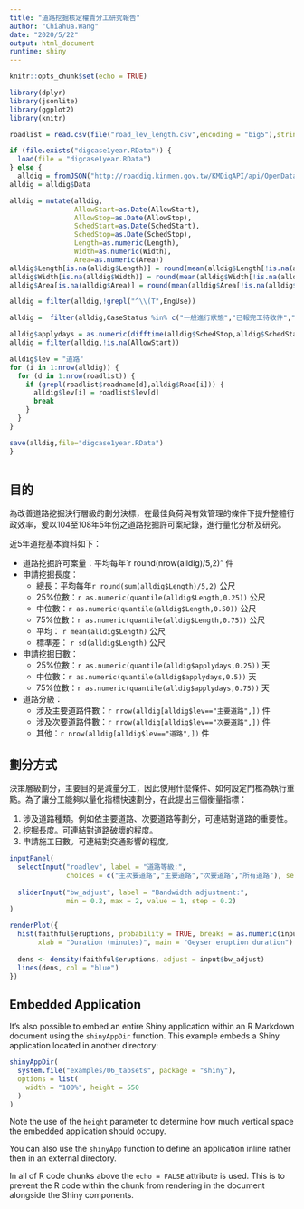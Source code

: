 ```yaml
---
title: "道路挖掘核定權責分工研究報告"
author: "Chiahua.Wang"
date: "2020/5/22"
output: html_document
runtime: shiny
---
```


```r
knitr::opts_chunk$set(echo = TRUE)
```


```r

library(dplyr)
library(jsonlite)
library(ggplot2)
library(knitr)

roadlist = read.csv(file("road_lev_length.csv",encoding = "big5"),stringsAsFactors = F)

if (file.exists("digcase1year.RData")) {
  load(file = "digcase1year.RData")
} else {
  alldig = fromJSON("http://roaddig.kinmen.gov.tw/KMDigAPI/api/OpenData/GetCaseList?sdate=2015-01-01&edate=2019-12-31")
alldig = alldig$Data

alldig = mutate(alldig,
                AllowStart=as.Date(AllowStart),
                AllowStop=as.Date(AllowStop),
                SchedStart=as.Date(SchedStart),
                SchedStop=as.Date(SchedStop),
                Length=as.numeric(Length),
                Width=as.numeric(Width),
                Area=as.numeric(Area))
alldig$Length[is.na(alldig$Length)] = round(mean(alldig$Length[!is.na(alldig$Length)]),0)
alldig$Width[is.na(alldig$Width)] = round(mean(alldig$Width[!is.na(alldig$Width)]),0)
alldig$Area[is.na(alldig$Area)] = round(mean(alldig$Area[!is.na(alldig$Area)]),0)

alldig = filter(alldig,!grepl("^\\(T",EngUse))

alldig =  filter(alldig,CaseStatus %in% c("一般進行狀態","已報完工待收件","已完工收件","已完工","完工回報退件"))

alldig$applydays = as.numeric(difftime(alldig$SchedStop,alldig$SchedStart,units="days"))
alldig = filter(alldig,!is.na(AllowStart))

alldig$lev = "道路"
for (i in 1:nrow(alldig)) {
  for (d in 1:nrow(roadlist)) {
    if (grepl(roadlist$roadname[d],alldig$Road[i])) {
      alldig$lev[i] = roadlist$lev[d]
      break
    } 
  }
}

save(alldig,file="digcase1year.RData")
}



```

## 目的

為改善道路挖掘決行層級的劃分決標，在最佳負荷與有效管理的條件下提升整體行政效率，爰以104至108年5年份之道路挖掘許可案紀錄，進行量化分析及研究。

近5年道挖基本資料如下：

+ 道路挖掘許可案量：平均每年`r round(nrow(alldig)/5,2)" 件
+ 申請挖掘長度：
  + 總長：平均每年`r round(sum(alldig$Length)/5,2)` 公尺
  + 25%位數：`r as.numeric(quantile(alldig$Length,0.25))` 公尺
  + 中位數：`r as.numeric(quantile(alldig$Length,0.50))` 公尺
  + 75%位數：`r as.numeric(quantile(alldig$Length,0.75))` 公尺
  + 平均： `r mean(alldig$Length)` 公尺
  + 標準差： `r sd(alldig$Length)` 公尺
+ 申請挖掘日數：
  + 25%位數：`r as.numeric(quantile(alldig$applydays,0.25))` 天
  + 中位數：`r as.numeric(quantile(alldig$applydays,0.5))` 天
  + 75%位數：`r as.numeric(quantile(alldig$applydays,0.75))` 天
+ 道路分級：
  + 涉及主要道路件數：`r nrow(alldig[alldig$lev=="主要道路",])` 件
  + 涉及次要道路件數：`r nrow(alldig[alldig$lev=="次要道路",])` 件
  + 其他：`r nrow(alldig[alldig$lev=="道路",])` 件

## 劃分方式

決策層級劃分，主要目的是減量分工，因此使用什麼條件、如何設定門檻為執行重點。為了讓分工能夠以量化指標快速劃分，在此提出三個衡量指標：

1. 涉及道路種類。例如依主要道路、次要道路等劃分，可連結對道路的重要性。
2. 挖掘長度。可連結對道路破壞的程度。
3. 申請施工日數。可連結對交通影響的程度。

```r
inputPanel(
  selectInput("roadlev", label = "道路等級:",
              choices = c("主次要道路","主要道路","次要道路","所有道路"), selected = "主要道路"),
  
  sliderInput("bw_adjust", label = "Bandwidth adjustment:",
              min = 0.2, max = 2, value = 1, step = 0.2)
)

renderPlot({
  hist(faithful$eruptions, probability = TRUE, breaks = as.numeric(input$n_breaks),
       xlab = "Duration (minutes)", main = "Geyser eruption duration")
  
  dens <- density(faithful$eruptions, adjust = input$bw_adjust)
  lines(dens, col = "blue")
})
```

## Embedded Application

It's also possible to embed an entire Shiny application within an R Markdown document using the `shinyAppDir` function. This example embeds a Shiny application located in another directory:

```r
shinyAppDir(
  system.file("examples/06_tabsets", package = "shiny"),
  options = list(
    width = "100%", height = 550
  )
)
```

Note the use of the `height` parameter to determine how much vertical space the embedded application should occupy.

You can also use the `shinyApp` function to define an application inline rather then in an external directory.

In all of R code chunks above the `echo = FALSE` attribute is used. This is to prevent the R code within the chunk from rendering in the document alongside the Shiny components.




